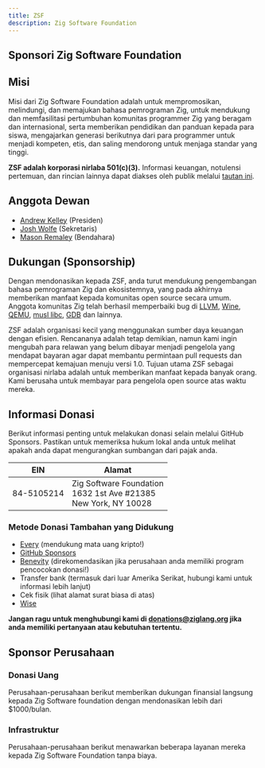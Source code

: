 ```yaml
---
title: ZSF
description: Zig Software Foundation
---
```


## Sponsori Zig Software Foundation



## Misi
Misi dari Zig Software Foundation adalah untuk mempromosikan, melindungi, dan memajukan bahasa pemrograman Zig, untuk mendukung dan memfasilitasi pertumbuhan komunitas programmer Zig yang beragam dan internasional, serta memberikan pendidikan dan panduan kepada para siswa, mengajarkan generasi berikutnya dari para programmer untuk menjadi kompeten, etis, dan saling mendorong untuk menjaga standar yang tinggi.

**ZSF adalah korporasi nirlaba 501(c)(3).** Informasi keuangan, notulensi pertemuan, dan rincian lainnya dapat diakses oleh publik melalui [tautan ini](https://drive.google.com/drive/folders/1ucHARxVbhrBbuZDbhrGHYDTsYAs8_bMH?usp=sharing).

## Anggota Dewan

- [Andrew Kelley](https://andrewkelley.me/) (Presiden)
- [Josh Wolfe](https://github.com/thejoshwolfe/) (Sekretaris)
- [Mason Remaley](https://twitter.com/masonremaley/) (Bendahara)

## Dukungan (Sponsorship)

Dengan mendonasikan kepada ZSF, anda turut mendukung pengembangan bahasa pemrograman Zig dan ekosistemnya, yang pada akhirnya memberikan manfaat kepada komunitas open source secara umum. Anggota komunitas Zig telah berhasil memperbaiki bug di [LLVM](https://llvm.org/), [Wine](https://winehq.org/), [QEMU](https://qemu.org/), [musl libc](https://musl.libc.org/), [GDB](https://www.gnu.org/software/gdb/) dan lainnya.

ZSF adalah organisasi kecil yang menggunakan sumber daya keuangan dengan efisien. Rencananya adalah tetap demikian, namun kami ingin mengubah para relawan yang belum dibayar menjadi pengelola yang mendapat bayaran agar dapat membantu permintaan pull requests dan mempercepat kemajuan menuju versi 1.0. Tujuan utama ZSF sebagai organisasi nirlaba adalah untuk memberikan manfaat kepada banyak orang. Kami berusaha untuk membayar para pengelola open source atas waktu mereka.

## Informasi Donasi
Berikut informasi penting untuk melakukan donasi selain melalui GitHub Sponsors.
Pastikan untuk memeriksa hukum lokal anda untuk melihat apakah anda dapat mengurangkan sumbangan dari pajak anda.

|   **EIN**   | **Alamat** |
|-|-|
| 84-5105214  | Zig Software Foundation  <br/> 1632 1st Ave #21385  <br/> New York, NY 10028|

### Metode Donasi Tambahan yang Didukung
- [Every](https://www.every.org/zig-software-foundation-inc/) (mendukung mata uang kripto!)
- [GitHub Sponsors](https://github.com/sponsors/ziglang)
- [Benevity](https://benevity.com) (direkomendasikan jika perusahaan anda memiliki program pencocokan donasi!)
- Transfer bank (termasuk dari luar Amerika Serikat, hubungi kami untuk informasi lebih lanjut)
- Cek fisik (lihat alamat surat biasa di atas)
- [Wise](https://wise.com)

**Jangan ragu untuk menghubungi kami di donations@ziglang.org jika anda memiliki pertanyaan atau kebutuhan tertentu.**

## Sponsor Perusahaan

### Donasi Uang
Perusahaan-perusahaan berikut memberikan dukungan finansial langsung kepada Zig Software foundation dengan mendonasikan lebih dari $1000/bulan.

<MonetarySponsorLogos/>

### Infrastruktur
Perusahaan-perusahaan berikut menawarkan beberapa layanan mereka kepada Zig Software Foundation tanpa biaya.


<ServicesSponsorLogos/>
